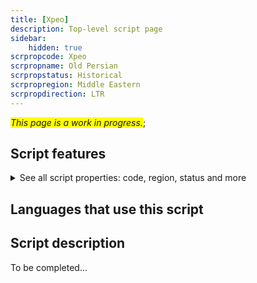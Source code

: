 ```yaml
---
title: [Xpeo]
description: Top-level script page
sidebar:
    hidden: true
scrpropcode: Xpeo
scrpropname: Old Persian
scrpropstatus: Historical
scrpropregion: Middle Eastern
scrpropdirection: LTR
---
```


<span style='background-color:yellow'>_This page is a work in progress._</span>;


## Script features

<details>
<summary> See all script properties: code, region, status and more</summary>
<ScriptInfo />
</details>

## Languages that use this script

<WsList script='Xpeo' wsMax='5' />

## Script description

To be completed...

